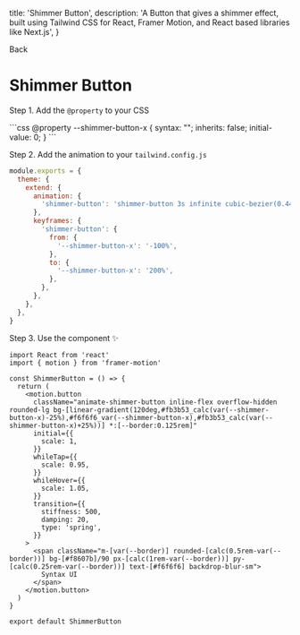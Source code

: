 
  title: 'Shimmer Button',
  description: 'A Button that gives a shimmer effect, built using Tailwind CSS for React, Framer Motion, and React based libraries like Next.js',
}

<Link className="flex flex-row items-center" href="/docs/components/button">
  <ChevronLeft size={17} />
  Back
</Link>

# Shimmer Button

<div className="my-4"></div>

<Preview>
  <ShimmerButton />
</Preview>

Step 1. Add the `@property` to your CSS

<CodeGroup title="styles.css">
```css
@property --shimmer-button-x {
  syntax: "<length-percentage>";
  inherits: false;
  initial-value: 0;
}
```
</CodeGroup>

Step 2. Add the animation to your `tailwind.config.js`

<CodeGroup title="tailwind.config.js">

```js {{ title: 'React' }}
module.exports = {
  theme: {
    extend: {
      animation: {
        'shimmer-button': 'shimmer-button 3s infinite cubic-bezier(0.445, 0.050, 0.550, 0.950)',
      },
      keyframes: {
        'shimmer-button': {
          from: {
            '--shimmer-button-x': '-100%',
          },
          to: {
            '--shimmer-button-x': '200%',
          },
        },
      },
    },
  },
}
```

</CodeGroup>

Step 3. Use the component ✨

<CodeGroup title="ShimmerButton.tsx">

```tsx
import React from 'react'
import { motion } from 'framer-motion'

const ShimmerButton = () => {
  return (
    <motion.button
      className="animate-shimmer-button inline-flex overflow-hidden rounded-lg bg-[linear-gradient(120deg,#fb3b53_calc(var(--shimmer-button-x)-25%),#f6f6f6_var(--shimmer-button-x),#fb3b53_calc(var(--shimmer-button-x)+25%))] *:[--border:0.125rem]"
      initial={{
        scale: 1,
      }}
      whileTap={{
        scale: 0.95,
      }}
      whileHover={{
        scale: 1.05,
      }}
      transition={{
        stiffness: 500,
        damping: 20,
        type: 'spring',
      }}
    >
      <span className="m-[var(--border)] rounded-[calc(0.5rem-var(--border))] bg-[#f8607b]/90 px-[calc(1rem-var(--border))] py-[calc(0.25rem-var(--border))] text-[#f6f6f6] backdrop-blur-sm">
        Syntax UI
      </span>
    </motion.button>
  )
}

export default ShimmerButton
```

</CodeGroup>
